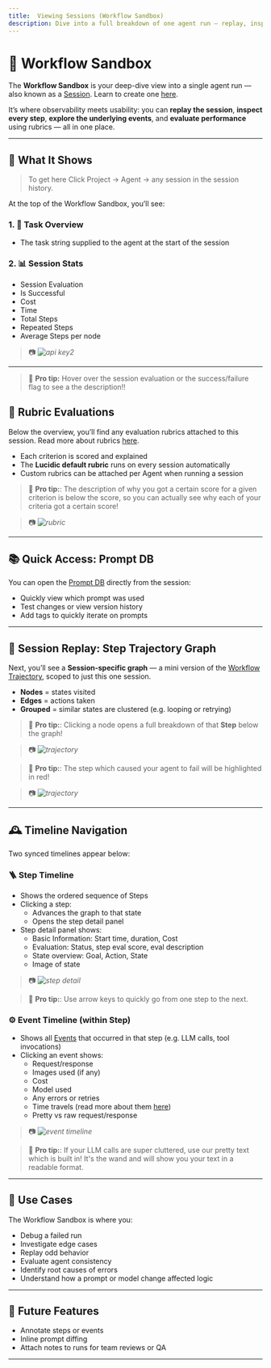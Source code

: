 ```yaml
---
title:  Viewing Sessions (Workflow Sandbox)
description: Dive into a full breakdown of one agent run — replay, inspect, evaluate, and debug every decision.
---
```


# 🧪  Workflow Sandbox

The **Workflow Sandbox** is your deep-dive view into a single agent run — also known as a [Session](/sessions). Learn to create one [here](/getting-started/final-instructions).

It’s where observability meets usability: you can **replay the session**, **inspect every step**, **explore the underlying events**, and **evaluate performance** using rubrics — all in one place.

---

## 🧠 What It Shows
> To get here Click Project -> Agent -> any session in the session history.


At the top of the Workflow Sandbox, you’ll see:

### 1. 📝 Task Overview
- The task string supplied to the agent at the start of the session

### 2. 📊 Session Stats
- Session Evaluation 
- Is Successful 
- Cost
- Time 
- Total Steps
- Repeated Steps
- Average Steps per node 
> 📷 _![api key2](/images/ws1.png)_

---
>🧠 **Pro tip:** Hover over the session evaluation or the success/failure flag to see a the description!! 


## 🧮 Rubric Evaluations

Below the overview, you’ll find any evaluation rubrics attached to this session. Read more about rubrics [here](/features/rubrics).

- Each criterion is scored and explained
- The **Lucidic default rubric** runs on every session automatically
- Custom rubrics can be attached per Agent when running a session

>🧠 **Pro tip:**: The description of why you got a certain score for a given criterion is below the score, so you can actually see why each of your criteria got a certain score! 

> 📷 _![rubric](/images/ws2.png)_

---

## 📚 Quick Access: Prompt DB

You can open the [Prompt DB](/features/prompt-db) directly from the session:

- Quickly view which prompt was used
- Test changes or view version history
- Add tags to quickly iterate on prompts



---
## 🧭 Session Replay: Step Trajectory Graph

Next, you’ll see a **Session-specific graph** — a mini version of the [Workflow Trajectory](/features/workflow-trajectory), scoped to just this one session.

- **Nodes** = states visited
- **Edges** = actions taken
- **Grouped** = similar states are clustered (e.g. looping or retrying)

>🧠 **Pro tip:**: Clicking a node opens a full breakdown of that **Step** below the graph!

> 📷 _![trajectory](/images/ws3.png)_


>🧠 **Pro tip:**: The step which caused your agent to fail will be highlighted in red!

> 📷 _![trajectory](/images/ws6.png)_
---



## 🕰 Timeline Navigation

Two synced timelines appear below:

### 🪜 Step Timeline
- Shows the ordered sequence of Steps
- Clicking a step:
  - Advances the graph to that state
  - Opens the step detail panel
- Step detail panel shows:
  - Basic Information: Start time, duration, Cost
  - Evaluation: Status, step eval score, eval description
  - State overview: Goal, Action, State
  - Image of state

> 📷 _![step detail](/images/ws4.png)_

>🧠 **Pro tip:**: Use arrow keys to quickly go from one step to the next.

### ⚙️ Event Timeline (within Step)
- Shows all [Events](/core-concepts/events) that occurred in that step (e.g. LLM calls, tool invocations)
- Clicking an event shows:
  - Request/response
  - Images used (if any)
  - Cost
  - Model used
  - Any errors or retries
  - Time travels (read more about them [here](/features/time-travel))
  - Pretty vs raw request/response

> 📷 _![event timeline](/images/ws5.png)_

> 🧠 **Pro tip:**: If your LLM calls are super cluttered, use our pretty text which is built in! It's the wand and will show you your text in a readable format. 

---

## 🧰 Use Cases

The Workflow Sandbox is where you:

- Debug a failed run
- Investigate edge cases
- Replay odd behavior
- Evaluate agent consistency
- Identify root causes of errors
- Understand how a prompt or model change affected logic

---

## 🔮 Future Features

- Annotate steps or events
- Inline prompt diffing
- Attach notes to runs for team reviews or QA


---
